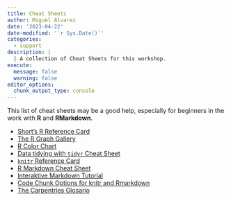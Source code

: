 ```yaml
---
title: Cheat Sheets
author: Miguel Alvarez
date: '2023-04-22'
date-modified: '`r Sys.Date()`'
categories:
  - support
description: |
  | A collection of Cheat Sheets for this workshop.
execute: 
  message: false
  warning: false
editor_options: 
  chunk_output_type: console
---
```


This list of cheat sheets may be a good help, especially for beginners in the
work with **R** and **RMarkdown**.

- [Short's R Reference
  Card](https://cran.r-project.org/doc/contrib/Short-refcard.pdf)
- [The R Graph Gallery](https://r-graph-gallery.com/)
- [R Color
  Chart](https://rstudio-pubs-static.s3.amazonaws.com/3486_79191ad32cf74955b4502b8530aad627.html)
- [Data tidying with `tidyr` Cheat
  Sheet](https://posit.co/wp-content/uploads/2022/10/tidyr.pdf)
- [`knitr` Reference
  Card](https://cran.r-project.org/web/packages/knitr/vignettes/knitr-refcard.pdf)
- [R Markdown Cheat
  Sheet](https://www.rstudio.com/wp-content/uploads/2015/02/rmarkdown-cheatsheet.pdf)
- [Interaktive Markdown Tutorial](https://www.markdowntutorial.com/)
- [Code Chunk Options for knitr and Rmarkdown](https://yihui.org/knitr/options/)
- [The Carpentries Glosario](https://glosario.carpentries.org/)
